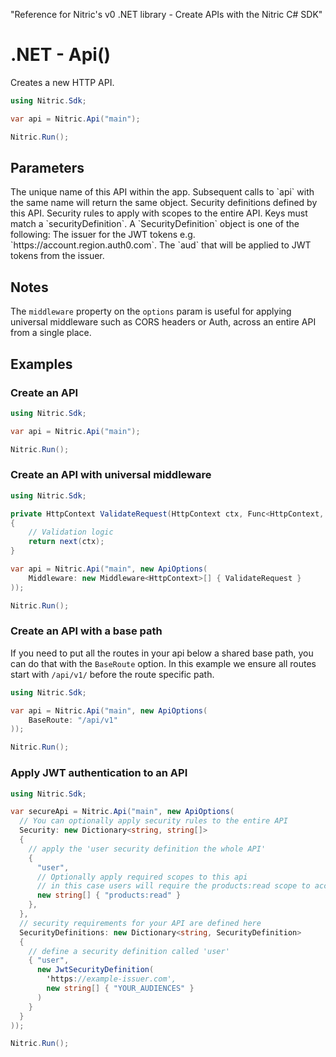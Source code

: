   "Reference for Nitric's v0 .NET library - Create APIs with the Nitric C# SDK"

# .NET - Api()

Creates a new HTTP API.

```csharp
using Nitric.Sdk;

var api = Nitric.Api("main");

Nitric.Run();
```

## Parameters

<Properties>
  <Property name="name" type="string" required>
    The unique name of this API within the app. Subsequent calls to `api` with
    the same name will return the same object.
  </Property>
  <Property
    name="securityDefinitions"
    type="Dictionary<string, SecurityDefinition>"
  >
    Security definitions defined by this API.
  </Property>
  <Property name="security" type="Dictionary<string, string[]>">
    Security rules to apply with scopes to the entire API. Keys must match a
    `securityDefinition`.
  </Property>
  <Property name="SecurityDefinition">
    A `SecurityDefinition` object is one of the following:
    <Properties nested>
      <Property name="issuer" type="string">
        The issuer for the JWT tokens e.g. `https://account.region.auth0.com`.
      </Property>
      <Property name="audiences" type="string[]">
        The `aud` that will be applied to JWT tokens from the issuer.
      </Property>
    </Properties>
  </Property>
</Properties>

## Notes

The `middleware` property on the `options` param is useful for applying universal middleware such as CORS headers or Auth, across an entire API from a single place.

## Examples

### Create an API

```csharp
using Nitric.Sdk;

var api = Nitric.Api("main");

Nitric.Run();
```

### Create an API with universal middleware

```csharp
using Nitric.Sdk;

private HttpContext ValidateRequest(HttpContext ctx, Func<HttpContext, HttpContext> next)
{
    // Validation logic
    return next(ctx);
}

var api = Nitric.Api("main", new ApiOptions(
    Middleware: new Middleware<HttpContext>[] { ValidateRequest }
));

Nitric.Run();
```

### Create an API with a base path

If you need to put all the routes in your api below a shared base path, you can do that with the `BaseRoute` option. In this example we ensure all routes start with `/api/v1/` before the route specific path.

```csharp
using Nitric.Sdk;

var api = Nitric.Api("main", new ApiOptions(
    BaseRoute: "/api/v1"
));

Nitric.Run();
```

### Apply JWT authentication to an API

```csharp
using Nitric.Sdk;

var secureApi = Nitric.Api("main", new ApiOptions(
  // You can optionally apply security rules to the entire API
  Security: new Dictionary<string, string[]>
  {
    // apply the 'user security definition the whole API'
    {
      "user",
      // Optionally apply required scopes to this api
      // in this case users will require the products:read scope to access the API
      new string[] { "products:read" }
    },
  },
  // security requirements for your API are defined here
  SecurityDefinitions: new Dictionary<string, SecurityDefinition>
  {
    // define a security definition called 'user'
    { "user",
      new JwtSecurityDefinition(
        'https://example-issuer.com',
        new string[] { "YOUR_AUDIENCES" }
      )
    }
  }
));

Nitric.Run();
```
